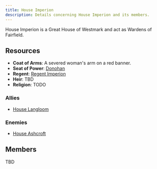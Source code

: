 ```yaml
---
title: House Imperion
description: Details concerning House Imperion and its members.
---
```


House Imperion is a Great House of Westmark and act as Wardens of Fairfield.

## Resources
- **Coat of Arms**: A severed woman's arm on a red banner.
- **Seat of Power**: [Donohan](/seats-of-power/donohan)
- **Regent**: [Regent Imperion](/regents/regent-imperion)
- **Heir**: TBD
- **Religion**: TODO

### Allies
- [House Langloom](/great-houses/house-langloom)

### Enemies
- [House Ashcroft](/great-houses/house-ashcroft)

## Members
TBD